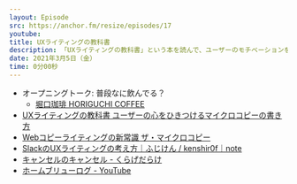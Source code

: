```yaml
---
layout: Episode
src: https://anchor.fm/resize/episodes/17
youtube: 
title: UXライティングの教科書
description: 「UXライティングの教科書」という本を読んで、ユーザーのモチベーションを上げるマイクロコピーやキャンセルのキャンセル問題などについて話しました。
date: 2021年3月5日（金）
time: 0分00秒
---
```


- オープニングトーク: 普段なに飲んでる？
  - [堀口珈琲 HORIGUCHI COFFEE](https://www.kohikobo.co.jp/)
- [UXライティングの教科書 ユーザーの心をひきつけるマイクロコピーの書き方](https://amzn.to/2O7fNzM)
- [Webコピーライティングの新常識 ザ・マイクロコピー](https://amzn.to/3uDDLU7)
- [SlackのUXライティングの考え方｜ふじけん / kenshir0f｜note](https://note.com/fjkn/n/n39ebfbaf0332)
- [キャンセルのキャンセル - くらげだらけ](https://kudakurage.hatenadiary.com/entry/2015/12/17/215205)
- [ホームブリューログ - YouTube](https://www.youtube.com/channel/UC7bw4WMqdlpiI9E2Vr7tauA)
